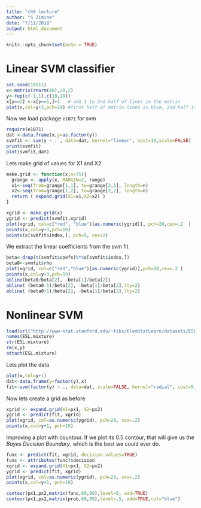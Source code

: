 ```yaml
---
title: "ch9 lecture"
author: "S Zimine"
date: "7/11/2018"
output: html_document
---
```


```r
knitr::opts_chunk$set(echo = TRUE)
```


Linear SVM classifier
=====================

```r
set.seed(10111)
x<-matrix(rnorm(40),20,2)
y<-rep(c(-1,1),c(10,10))  
x[y==1] <-x[y==1,]+1   # add 1 to 2nd half of lines in the matrix
plot(x,col=y+3,pch=19) #first half of matrix lines is blue, 2nd half is red
```

Now we load package `e1071` for svm

```r
require(e1071)
dat <-data.frame(x,y=as.factor(y))
svmfit <- svm(y ~ . , data=dat, kernel="linear", cost=10,scale=FALSE)
print(svmfit)
plot(svmfit,dat)
```

Lets make grid of values for X1 and X2


```r
make.grid <- function(x,n=75){
  grange <- apply(x, MARGIN=2, range)
  x1<-seq(from=grange[1,1], to=grange[2,1], length=n)
  x2<-seq(from=grange[1,2], to=grange[2,2], length=n)
  return ( expand.grid(X1=x1,X2=x2) )
}

xgrid <- make.grid(x)
ygrid <- predict(svmfit,xgrid)
plot(xgrid, col=c("red", "blue")[as.numeric(ygrid)], pch=20,cex=.2  )
points(x,col=y+3,pch=19)
points(x[svmfit$index,], pch=5, cex=2)
```


We extract the linear coefficients from the svm fit

```r
beta<-drop(t(svmfit$coefs)%*%x[svmfit$index,])
beta0<-svmfit$rho
plot(xgrid, col=c("red","blue")[as.numeric(ygrid)],pch=20,cex=.2 )
points(x,col=y+3,pch=19)
abline(beta0/beta[2], -beta[1]/beta[2])
abline( (beta0-1)/beta[2], -beta[1]/beta[2],lty=2)
abline( (beta0+1)/beta[2], -beta[1]/beta[2],lty=2)

```

Nonlinear SVM
==============


```r
load(url("http://www-stat.stanford.edu/~tibs/ElemStatLearn/datasets/ESL.mixture.rda"))
names(ESL.mixture)
str(ESL.mixture)
rm(x,y)
attach(ESL.mixture)
```

Lets plot the data
```r
plot(x,col=y+1)
dat<-data.frame(y=factor(y),x)
fit<-svm(factor(y) ~ ., data=dat, scale=FALSE, kernel="radial", cost=5)
```

Now lets create a grid as before

```r
xgrid <- expand.grid(X1=px1, X2=px2)
ygrid <- predict(fit, xgrid)
plot(xgrid, col=as.numeric(ygrid), pch=20, cex=.2)
points(x,col=y+1, pch=19)
```

Improving a plot with countour.  If we plot its 0.5 contour, that will give us the _Bayes Decision Boundary_, which is the best we could ever do.

```r
func <- predict(fit, xgrid, decision.values=TRUE)
func <- attributes(func)$decision
xgrid <- expand.grid(X1=px1, X2=px2)
ygrid <- predict(fit, xgrid)
plot(xgrid, col=as.numeric(ygrid), pch=20, cex=.2)
points(x,col=y+1, pch=19)

contour(px1,px2,matrix(func,69,99),level=0, add=TRUE)
contour(px1,px2,matrix(prob,69,99),level=.5, add=TRUE,col="blue")

```



